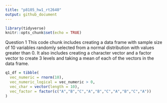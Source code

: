 ```yaml
---
title: "p8105_hw1_rt2640"
output: github_document
---
```


```r
library(tidyverse)
knitr::opts_chunk$set(echo = TRUE)
```

Question 1
This code chunk includes creating a data frame with sample size of 10 variables randomly selected from a normal distribution with values greater than 0. It also includes creating a character vector and a factor vector to create 3 levels and taking a mean of each of the vectors in the data frame.

```r

q1_df = tibble(
  vec_numeric = rnorm(10),
  vec_numeric_logical = vec_numeric > 0,
  vec_char = vector(length = 10),
  vec_factor = factor(c("A","B","C","A","B","C","A","B","C","A"))
)
```
